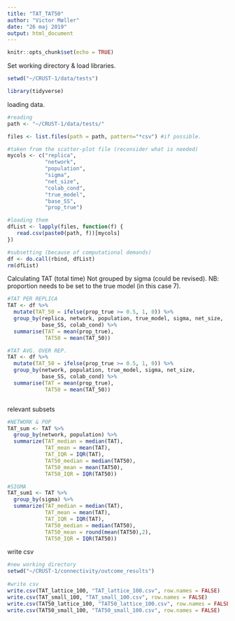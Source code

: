 ```yaml
---
title: "TAT_TAT50"
author: "Victor Møller"
date: "26 maj 2019"
output: html_document
---
```



```r
knitr::opts_chunk$set(echo = TRUE)
```

Set working directory & load libraries. 

```r

setwd("~/CRUST-1/data/tests")

library(tidyverse)

```

loading data. 

```r

#reading 
path <- "~/CRUST-1/data/tests/"

files <- list.files(path = path, pattern="*csv") #if possible. 

#taken from the scatter-plot file (reconsider what is needed)
mycols <- c("replica", 
            "network", 
            "population", 
            "sigma",
            "net_size",
            "colab_cond",
            "true_model",
            "base_SS",
            "prop_true")

#loading them 
dfList <- lapply(files, function(f) {  
   read.csv(paste0(path, f))[mycols]
})

#subsetting (because of computational demands)
df <- do.call(rbind, dfList) 
rm(dfList)
```

Calculating TAT (total time)
Not grouped by sigma (could be revised).
NB: proportion needs to be set to the true model (in this case 7). 

```r

#TAT PER REPLICA
TAT <- df %>%  
  mutate(TAT_50 = ifelse(prop_true >= 0.5, 1, 0)) %>%
  group_by(replica, network, population, true_model, sigma, net_size, 
           base_SS, colab_cond) %>% 
  summarise(TAT = mean(prop_true),
            TAT50 = mean(TAT_50)) 

#TAT AVG. OVER REP. 
TAT <- df %>%  
  mutate(TAT_50 = ifelse(prop_true >= 0.5, 1, 0)) %>%
  group_by(network, population, true_model, sigma, net_size, 
           base_SS, colab_cond) %>% 
  summarise(TAT = mean(prop_true),
            TAT50 = mean(TAT_50)) 



```

relevant subsets 

```r

#NETWORK & POP
TAT_sum <- TAT %>%
  group_by(network, population) %>%
  summarize(TAT_median = median(TAT),
            TAT_mean = mean(TAT),
            TAT_IQR = IQR(TAT),
            TAT50_median = median(TAT50),
            TAT50_mean = mean(TAT50),
            TAT50_IQR = IQR(TAT50))

#SIGMA
TAT_sum1 <- TAT %>%
  group_by(sigma) %>%
  summarize(TAT_median = median(TAT),
            TAT_mean = mean(TAT),
            TAT_IQR = IQR(TAT),
            TAT50_median = median(TAT50),
            TAT50_mean = round(mean(TAT50),2),
            TAT50_IQR = IQR(TAT50))


```


write csv 

```r
#new working directory 
setwd("~/CRUST-1/connectivity/outcome_results")
      
#write csv
write.csv(TAT_lattice_100, "TAT_lattice_100.csv", row.names = FALSE)
write.csv(TAT_small_100, "TAT_small_100.csv", row.names = FALSE)
write.csv(TAT50_lattice_100, "TAT50_lattice_100.csv", row.names = FALSE)
write.csv(TAT50_small_100, "TAT50_small_100.csv", row.names = FALSE)

```

